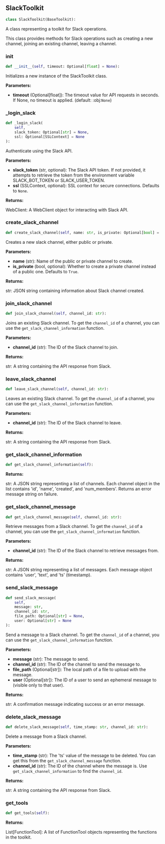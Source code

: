 <a id="camel.toolkits.slack_toolkit"></a>

<a id="camel.toolkits.slack_toolkit.SlackToolkit"></a>

## SlackToolkit

```python
class SlackToolkit(BaseToolkit):
```

A class representing a toolkit for Slack operations.

This class provides methods for Slack operations such as creating a new
channel, joining an existing channel, leaving a channel.

<a id="camel.toolkits.slack_toolkit.SlackToolkit.__init__"></a>

### __init__

```python
def __init__(self, timeout: Optional[float] = None):
```

Initializes a new instance of the SlackToolkit class.

**Parameters:**

- **timeout** (Optional[float]): The timeout value for API requests in seconds. If None, no timeout is applied. (default: :obj:`None`)

<a id="camel.toolkits.slack_toolkit.SlackToolkit._login_slack"></a>

### _login_slack

```python
def _login_slack(
    self,
    slack_token: Optional[str] = None,
    ssl: Optional[SSLContext] = None
):
```

Authenticate using the Slack API.

**Parameters:**

- **slack_token** (str, optional): The Slack API token. If not provided, it attempts to retrieve the token from the environment variable SLACK_BOT_TOKEN or SLACK_USER_TOKEN.
- **ssl** (SSLContext, optional): SSL context for secure connections. Defaults to `None`.

**Returns:**

  WebClient: A WebClient object for interacting with Slack API.

<a id="camel.toolkits.slack_toolkit.SlackToolkit.create_slack_channel"></a>

### create_slack_channel

```python
def create_slack_channel(self, name: str, is_private: Optional[bool] = True):
```

Creates a new slack channel, either public or private.

**Parameters:**

- **name** (str): Name of the public or private channel to create.
- **is_private** (bool, optional): Whether to create a private channel instead of a public one. Defaults to `True`.

**Returns:**

  str: JSON string containing information about Slack
channel created.

<a id="camel.toolkits.slack_toolkit.SlackToolkit.join_slack_channel"></a>

### join_slack_channel

```python
def join_slack_channel(self, channel_id: str):
```

Joins an existing Slack channel. To get the `channel_id` of a
channel, you can use the `get_slack_channel_information` function.

**Parameters:**

- **channel_id** (str): The ID of the Slack channel to join.

**Returns:**

  str: A string containing the API response from Slack.

<a id="camel.toolkits.slack_toolkit.SlackToolkit.leave_slack_channel"></a>

### leave_slack_channel

```python
def leave_slack_channel(self, channel_id: str):
```

Leaves an existing Slack channel. To get the `channel_id` of a
channel, you can use the `get_slack_channel_information` function.

**Parameters:**

- **channel_id** (str): The ID of the Slack channel to leave.

**Returns:**

  str: A string containing the API response from Slack.

<a id="camel.toolkits.slack_toolkit.SlackToolkit.get_slack_channel_information"></a>

### get_slack_channel_information

```python
def get_slack_channel_information(self):
```

**Returns:**

  str: A JSON string representing a list of channels. Each channel
object in the list contains 'id', 'name', 'created', and
'num_members'. Returns an error message string on failure.

<a id="camel.toolkits.slack_toolkit.SlackToolkit.get_slack_channel_message"></a>

### get_slack_channel_message

```python
def get_slack_channel_message(self, channel_id: str):
```

Retrieve messages from a Slack channel. To get the `channel_id`
of a channel, you can use the `get_slack_channel_information`
function.

**Parameters:**

- **channel_id** (str): The ID of the Slack channel to retrieve messages from.

**Returns:**

  str: A JSON string representing a list of messages. Each message
object contains 'user', 'text', and 'ts' (timestamp).

<a id="camel.toolkits.slack_toolkit.SlackToolkit.send_slack_message"></a>

### send_slack_message

```python
def send_slack_message(
    self,
    message: str,
    channel_id: str,
    file_path: Optional[str] = None,
    user: Optional[str] = None
):
```

Send a message to a Slack channel. To get the `channel_id` of a
channel, you can use the `get_slack_channel_information` function.

**Parameters:**

- **message** (str): The message to send.
- **channel_id** (str): The ID of the channel to send the message to.
- **file_path** (Optional[str]): The local path of a file to upload with the message.
- **user** (Optional[str]): The ID of a user to send an ephemeral message to (visible only to that user).

**Returns:**

  str: A confirmation message indicating success or an error
message.

<a id="camel.toolkits.slack_toolkit.SlackToolkit.delete_slack_message"></a>

### delete_slack_message

```python
def delete_slack_message(self, time_stamp: str, channel_id: str):
```

Delete a message from a Slack channel.

**Parameters:**

- **time_stamp** (str): The 'ts' value of the message to be deleted. You can get this from the `get_slack_channel_message` function.
- **channel_id** (str): The ID of the channel where the message is. Use `get_slack_channel_information` to find the `channel_id`.

**Returns:**

  str: A string containing the API response from Slack.

<a id="camel.toolkits.slack_toolkit.SlackToolkit.get_tools"></a>

### get_tools

```python
def get_tools(self):
```

**Returns:**

  List[FunctionTool]: A list of FunctionTool objects
representing the functions in the toolkit.
